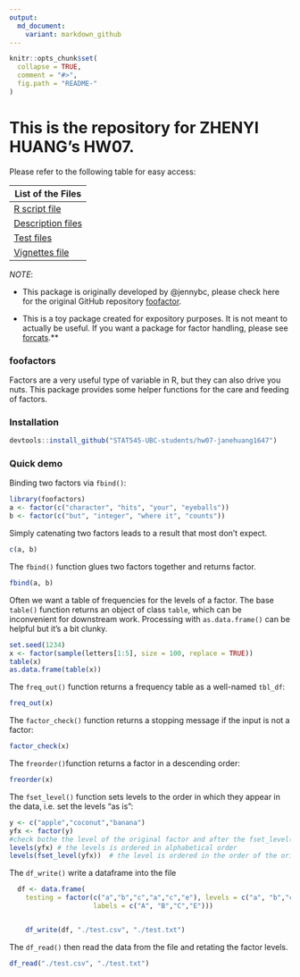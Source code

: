 ```yaml
---
output:
  md_document:
    variant: markdown_github
---
```


<!-- README.md is generated from README.Rmd. Please edit that file -->

```r
knitr::opts_chunk$set(
  collapse = TRUE,
  comment = "#>",
  fig.path = "README-"
)
```
# This is the repository for ZHENYI HUANG's HW07.
Please refer to the following table for easy access:

|    List of the Files         | 
|--------------------|
| [R script file](https://github.com/STAT545-UBC-students/hw07-janehuang1647/tree/master/R)|
| [Description files](https://github.com/STAT545-UBC-students/hw07-janehuang1647/tree/master/man)|
| [Test files](https://github.com/STAT545-UBC-students/hw07-janehuang1647/tree/master/tests)|
| [Vignettes file](https://github.com/STAT545-UBC-students/hw07-janehuang1647/tree/master/vignettes)

_NOTE_: 

* This package is originally developed by @jennybc, please check here for the original GitHub repository [foofactor](https://github.com/jennybc/foofactors).

* This is a toy package created for expository purposes. It is not meant to actually be useful. If you want a package for factor handling, please see [forcats](https://cran.r-project.org/package=forcats).**

### foofactors

Factors are a very useful type of variable in R, but they can also drive you nuts. This package provides some helper functions for the care and feeding of factors.

### Installation

```r
devtools::install_github("STAT545-UBC-students/hw07-janehuang1647")
```
  
### Quick demo

Binding two factors via `fbind()`:

```r
library(foofactors)
a <- factor(c("character", "hits", "your", "eyeballs"))
b <- factor(c("but", "integer", "where it", "counts"))
```

Simply catenating two factors leads to a result that most don't expect.

```r
c(a, b)
```

The `fbind()` function glues two factors together and returns factor.

```r
fbind(a, b)
```

Often we want a table of frequencies for the levels of a factor. The base `table()` function returns an object of class `table`, which can be inconvenient for downstream work. Processing with `as.data.frame()` can be helpful but it's a bit clunky.

```r
set.seed(1234)
x <- factor(sample(letters[1:5], size = 100, replace = TRUE))
table(x)
as.data.frame(table(x))
```

The `freq_out()` function returns a frequency table as a well-named `tbl_df`:

```r
freq_out(x)
```

The `factor_check()` function returns a stopping message if the input is not a factor:
```r
factor_check(x)
```

The `freorder()`function returns a factor in a descending order:
```r
freorder(x)
```

The `fset_level()` function sets levels to the order in which they appear in the data, i.e. set the levels “as is”:
```r
y <- c("apple","coconut","banana")
yfx <- factor(y)
#check bothe the level of the original factor and after the fset_level() function.
levels(yfx) # the levels is ordered in alphabetical order
levels(fset_level(yfx))  # the level is ordered in the order of the original factor.
```

The `df_write()` write a dataframe into the file
```r
  df <- data.frame(
    testing = factor(c("a","b","c","a","c","e"), levels = c("a", "b","c","e"),
                     labels = c("A", "B","C","E")))


    df_write(df, "./test.csv", "./test.txt")
```
The `df_read()` then read the data from the file and retating the factor levels.

```r
df_read("./test.csv", "./test.txt")
```

